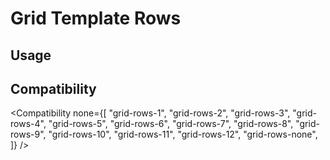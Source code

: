 
# Grid Template Rows

## Usage

<Usage />

## Compatibility

<Compatibility
  none={[
    "grid-rows-1",
    "grid-rows-2",
    "grid-rows-3",
    "grid-rows-4",
    "grid-rows-5",
    "grid-rows-6",
    "grid-rows-7",
    "grid-rows-8",
    "grid-rows-9",
    "grid-rows-10",
    "grid-rows-11",
    "grid-rows-12",
    "grid-rows-none",
  ]}
/>
